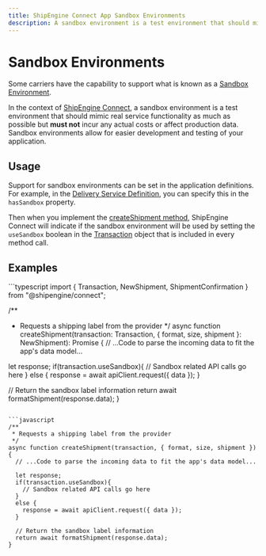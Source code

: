 ```yaml
---
title: ShipEngine Connect App Sandbox Environments
description: A sandbox environment is a test environment that should mimic real service functionality as much as possible but MUST NOT incur any actual costs or affect production data
---
```




Sandbox Environments
==================

Some carriers have the capability to support what is known as a [Sandbox Environment](https://en.wikipedia.org/wiki/Sandbox_(software_development)).

In the context of [ShipEngine Connect](index.mdx), a sandbox environment is a test environment that should mimic real service functionality as much as possible but **must not** incur any actual costs or affect production data.
Sandbox environments allow for easier development and testing of your application.


Usage
-----
Support for sandbox environments can be set in the application definitions. For example, in the [Delivery Service Definition](reference/delivery-service.mdx), you can specify this in the `hasSandbox` property.


Then when you implement the [createShipment method](reference/methods/create-shipment.mdx), ShipEngine Connect will indicate if the sandbox environment will be used by setting the `useSandbox` boolean in the [Transaction](reference/transaction.mdx) object that is included in every method call.


Examples
--------

<CodeWrapper>
```typescript
import { Transaction, NewShipment, ShipmentConfirmation } from "@shipengine/connect";

/**
 * Requests a shipping label from the provider
 */
async function createShipment(transaction: Transaction, { format, size, shipment }: NewShipment): Promise<ShipmentConfirmation> {
  // ...Code to parse the incoming data to fit the app's data model...

  let response;
  if(transaction.useSandbox){
    // Sandbox related API calls go here
  }
  else {
    response = await apiClient.request({ data });
  }

  // Return the sandbox label information
  return await formatShipment(response.data);
}
```

```javascript
/**
 * Requests a shipping label from the provider
 */
async function createShipment(transaction, { format, size, shipment }) {
  // ...Code to parse the incoming data to fit the app's data model...

  let response;
  if(transaction.useSandbox){
    // Sandbox related API calls go here
  }
  else {
    response = await apiClient.request({ data });
  }

  // Return the sandbox label information
  return await formatShipment(response.data);
}
```
</CodeWrapper>


<Pager
  prev="./error-handling.mdx" prevTitle="Error Handling"
  next="./testing/index.mdx" nextTitle="Testing"
/>
